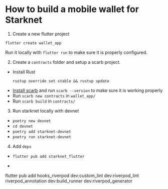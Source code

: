 # How to build a mobile wallet for Starknet

1. Create a new flutter project

```
flutter create wallet_app
```

Run it locally with `flutter run` to make sure it is properly configured.

2. Create a `contracts` folder and setup a scarb project.

- Install Rust
  ```
  rustup override set stable && rustup update
  ```
- [Install scarb](https://docs.swmansion.com/scarb/docs/install) and run `scarb --version` to make sure it is working properly
- Run `scarb new contracts` in `wallet_app/`
- Run `scarb build` in `contracts/`

3. Run starknet locally with devnet

- `poetry new devnet`
- `cd devnet`
- `poetry add starknet-devnet`
- `poetry run starknet-devnet`

4. Add `deps`

- `flutter pub add starknet_flutter`
- ```
flutter pub add hooks_riverpod dev:custom_lint dev:riverpod_lint riverpod_annotation dev:build_runner dev:riverpod_generator
```
